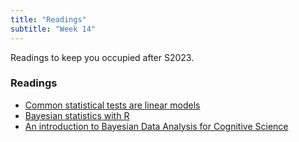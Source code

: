 ```yaml
---
title: "Readings"
subtitle: "Week 14"
---
```


Readings to keep you occupied after S2023. 

### Readings

- [Common statistical tests are linear models](https://lindeloev.github.io/tests-as-linear/)
- [Bayesian statistics with R](https://oliviergimenez.github.io/bayesian-stats-with-R/)
- [An introduction to Bayesian Data Analysis for Cognitive Science](https://vasishth.github.io/bayescogsci/)
